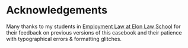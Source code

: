# Acknowledgements {.unlisted .unnumbered}

Many thanks to my students in [Employment Law at Elon Law School](https://www.emfink.net/EmploymentLaw/) for their feedback on previous versions of this casebook and their patience with typographical errors & formatting glitches. 
